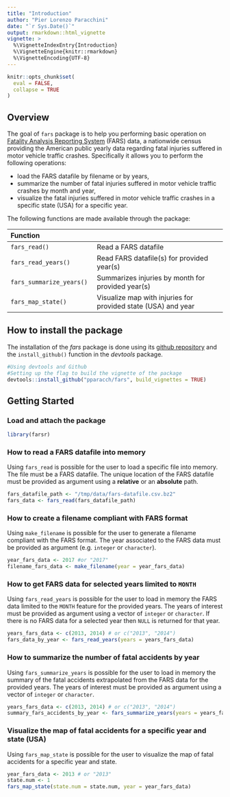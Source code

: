 ```yaml
---
title: "Introduction"
author: "Pier Lorenzo Paracchini"
date: "`r Sys.Date()`"
output: rmarkdown::html_vignette
vignette: >
  %\VignetteIndexEntry{Introduction}
  %\VignetteEngine{knitr::rmarkdown}
  %\VignetteEncoding{UTF-8}
---
```


```r
knitr::opts_chunk$set(
  eval = FALSE,
  collapse = TRUE
)
```

## Overview

The goal of `fars` package is to help you performing basic operation on [Fatality Analysis Reporting System](https://www.nhtsa.gov/research-data/fatality-analysis-reporting-system-fars) (FARS) data, a nationwide census providing the American public yearly data regarding fatal injuries suffered in motor vehicle traffic crashes. Specifically it allows you to perform the following operations:

* load the FARS datafile by filename or by years,
* summarize the number of fatal injuries suffered in motor vehicle traffic crashes by month and year,
* visualize the fatal injuries suffered in motor vehicle traffic crashes in a specific state (USA) for a specific year.

The following functions are made available through the package:

| Function  |  |
| :--------- | :-------------- |
| `fars_read()`  | Read a FARS datafile |
| `fars_read_years()` | Read FARS datafile(s) for provided year(s) |
| `fars_summarize_years()` | Summarizes injuries by month for provided year(s) |
|`fars_map_state()` | Visualize map with injuries for provided state (USA) and year |

## How to install the package

The installation of the _fars_ package is done using its [github repository](https://github.com/pparacch/fars) and the `install_github()` function in the _devtools_ package. 

```r
#Using devtools and Github
#Setting up the flag to build the vignette of the package
devtools::install_github("pparacch/fars", build_vignettes = TRUE)
```

## Getting Started

### Load and attach the package

```r
library(farsr)
```

### How to read a FARS datafile into memory

Using `fars_read` is possible for the user to load a specific file into memory. The file must be a FARS datafile. The unique location of the FARS datafile must be provided as argument using a __relative__ or an __absolute__ path.

```r
fars_datafile_path <- "/tmp/data/fars-datafile.csv.bz2" 
fars_data <- fars_read(fars_datafile_path)
```

### How to create a filename compliant with FARS format

Using `make_filename` is possible for the user to generate a filename compliant with the FARS format. The year associated to the FARS data must be provided as argument (e.g. `integer` or `character`).  

```r
year_fars_data <- 2017 #or "2017"
filename_fars_data <- make_filename(year = year_fars_data)
```

### How to get FARS data for selected years limited to `MONTH`

Using `fars_read_years` is possible for the user to load in memory the FARS data limited to the `MONTH` feature for the provided years. The years of interest must be provided as argument using a vector of `integer` or `character`. If there is no FARS data for a selected year then `NULL` is returned for that year.

```r
years_fars_data <- c(2013, 2014) # or c("2013", "2014")
fars_data_by_year <- fars_read_years(years = years_fars_data)
```

### How to summarize the number of fatal accidents by year

Using `fars_summarize_years` is possible for the user to load in memory the summary of the fatal accidents extrapolated from the FARS data for the provided years. The years of interest must be provided as argument using a vector of `integer` or `character`.

```r
years_fars_data <- c(2013, 2014) # or c("2013", "2014")
summary_fars_accidents_by_year <- fars_summarize_years(years = years_fars_data)
```

### Visualize the map of fatal accidents for a specific year and state (USA) 

Using `fars_map_state` is possible for the user to visualize the map of fatal accidents for a specific year and state.

```r
year_fars_data <- 2013 # or "2013"
state.num <- 1
fars_map_state(state.num = state.num, year = year_fars_data)
```
